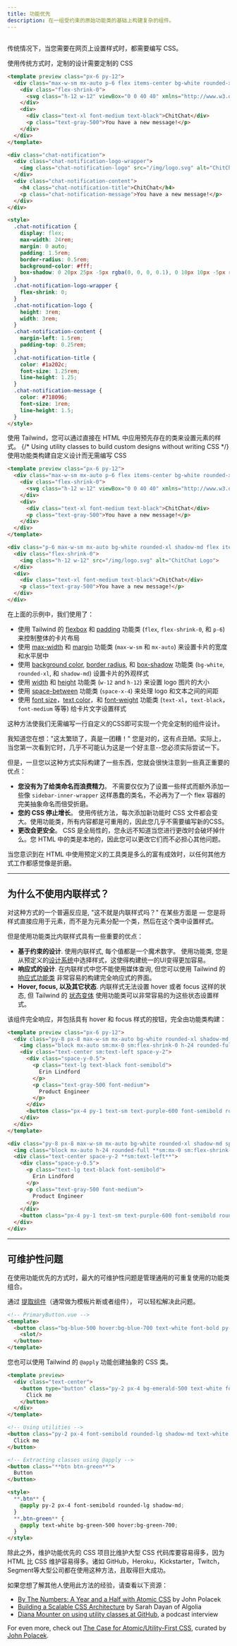 ```yaml
---
title: 功能优先
description: 在一组受约束的原始功能类的基础上构建复杂的组件。
---
```



## <Heading hidden>概述</Heading>

<!-- Traditionally, whenever you need to style something on the web, you write CSS. -->
传统情况下，当您需要在网页上设置样式时，都需要编写 CSS。

<TipBad>
使用传统方式时，定制的设计需要定制的 CSS
</TipBad>

```html lightBlue
<template preview class="px-6 py-12">
  <div class="max-w-sm mx-auto p-6 flex items-center bg-white rounded-xl shadow-md space-x-4">
    <div class="flex-shrink-0">
      <svg class="h-12 w-12" viewBox="0 0 40 40" xmlns="http://www.w3.org/2000/svg"><defs><linearGradient x1="50%" y1="0%" x2="50%" y2="100%" id="a"><stop stop-color="#2397B3" offset="0%"/><stop stop-color="#13577E" offset="100%"/></linearGradient><linearGradient x1="50%" y1="0%" x2="50%" y2="100%" id="b"><stop stop-color="#73DFF2" offset="0%"/><stop stop-color="#47B1EB" offset="100%"/></linearGradient></defs><g fill="none" fill-rule="evenodd"><path d="M28.872 22.096c.084.622.128 1.258.128 1.904 0 7.732-6.268 14-14 14-2.176 0-4.236-.496-6.073-1.382l-6.022 2.007c-1.564.521-3.051-.966-2.53-2.53l2.007-6.022A13.944 13.944 0 0 1 1 24c0-7.331 5.635-13.346 12.81-13.95A9.967 9.967 0 0 0 13 14c0 5.523 4.477 10 10 10a9.955 9.955 0 0 0 5.872-1.904z" fill="url(#a)" transform="translate(1 1)"/><path d="M35.618 20.073l2.007 6.022c.521 1.564-.966 3.051-2.53 2.53l-6.022-2.007A13.944 13.944 0 0 1 23 28c-7.732 0-14-6.268-14-14S15.268 0 23 0s14 6.268 14 14c0 2.176-.496 4.236-1.382 6.073z" fill="url(#b)" transform="translate(1 1)"/><path d="M18 17a2 2 0 1 0 0-4 2 2 0 0 0 0 4zM24 17a2 2 0 1 0 0-4 2 2 0 0 0 0 4zM30 17a2 2 0 1 0 0-4 2 2 0 0 0 0 4z" fill="#FFF"/></g></svg>
    </div>
    <div>
      <div class="text-xl font-medium text-black">ChitChat</div>
      <p class="text-gray-500">You have a new message!</p>
    </div>
  </div>
</template>

<div class="chat-notification">
  <div class="chat-notification-logo-wrapper">
    <img class="chat-notification-logo" src="/img/logo.svg" alt="ChitChat Logo">
  </div>
  <div class="chat-notification-content">
    <h4 class="chat-notification-title">ChitChat</h4>
    <p class="chat-notification-message">You have a new message!</p>
  </div>
</div>

<style>
  .chat-notification {
    display: flex;
    max-width: 24rem;
    margin: 0 auto;
    padding: 1.5rem;
    border-radius: 0.5rem;
    background-color: #fff;
    box-shadow: 0 20px 25px -5px rgba(0, 0, 0, 0.1), 0 10px 10px -5px rgba(0, 0, 0, 0.04);
  }
  .chat-notification-logo-wrapper {
    flex-shrink: 0;
  }
  .chat-notification-logo {
    height: 3rem;
    width: 3rem;
  }
  .chat-notification-content {
    margin-left: 1.5rem;
    padding-top: 0.25rem;
  }
  .chat-notification-title {
    color: #1a202c;
    font-size: 1.25rem;
    line-height: 1.25;
  }
  .chat-notification-message {
    color: #718096;
    font-size: 1rem;
    line-height: 1.5;
  }
</style>
```

<!-- With Tailwind, you style elements by applying pre-existing classes directly in your HTML. -->
使用 Tailwind，您可以通过直接在 HTML 中应用预先存在的类来设置元素的样式。
<TipGood>
{/* Using utility classes to build custom designs without writing CSS */}
使用功能类构建自定义设计而无需编写 CSS
</TipGood>

```html lightBlue
<template preview class="px-6 py-12">
  <div class="max-w-sm mx-auto p-6 flex items-center bg-white rounded-xl shadow-md space-x-4">
    <div class="flex-shrink-0">
      <svg class="h-12 w-12" viewBox="0 0 40 40" xmlns="http://www.w3.org/2000/svg"><defs><linearGradient x1="50%" y1="0%" x2="50%" y2="100%" id="a"><stop stop-color="#2397B3" offset="0%"/><stop stop-color="#13577E" offset="100%"/></linearGradient><linearGradient x1="50%" y1="0%" x2="50%" y2="100%" id="b"><stop stop-color="#73DFF2" offset="0%"/><stop stop-color="#47B1EB" offset="100%"/></linearGradient></defs><g fill="none" fill-rule="evenodd"><path d="M28.872 22.096c.084.622.128 1.258.128 1.904 0 7.732-6.268 14-14 14-2.176 0-4.236-.496-6.073-1.382l-6.022 2.007c-1.564.521-3.051-.966-2.53-2.53l2.007-6.022A13.944 13.944 0 0 1 1 24c0-7.331 5.635-13.346 12.81-13.95A9.967 9.967 0 0 0 13 14c0 5.523 4.477 10 10 10a9.955 9.955 0 0 0 5.872-1.904z" fill="url(#a)" transform="translate(1 1)"/><path d="M35.618 20.073l2.007 6.022c.521 1.564-.966 3.051-2.53 2.53l-6.022-2.007A13.944 13.944 0 0 1 23 28c-7.732 0-14-6.268-14-14S15.268 0 23 0s14 6.268 14 14c0 2.176-.496 4.236-1.382 6.073z" fill="url(#b)" transform="translate(1 1)"/><path d="M18 17a2 2 0 1 0 0-4 2 2 0 0 0 0 4zM24 17a2 2 0 1 0 0-4 2 2 0 0 0 0 4zM30 17a2 2 0 1 0 0-4 2 2 0 0 0 0 4z" fill="#FFF"/></g></svg>
    </div>
    <div>
      <div class="text-xl font-medium text-black">ChitChat</div>
      <p class="text-gray-500">You have a new message!</p>
    </div>
  </div>
</template>

<div class="p-6 max-w-sm mx-auto bg-white rounded-xl shadow-md flex items-center space-x-4">
  <div class="flex-shrink-0">
    <img class="h-12 w-12" src="/img/logo.svg" alt="ChitChat Logo">
  </div>
  <div>
    <div class="text-xl font-medium text-black">ChitChat</div>
    <p class="text-gray-500">You have a new message!</p>
  </div>
</div>
```

在上面的示例中，我们使用了：

- 使用 Tailwind 的 [flexbox](/docs/display#flex) 和 [padding](/docs/padding) 功能类 (`flex`, `flex-shrink-0`, 和 `p-6`) 来控制整体的卡片布局
- 使用 [max-width](/docs/max-width) 和 [margin](/docs/margin) 功能类 (`max-w-sm` 和 `mx-auto`) 来设置卡片的宽度和水平居中
- 使用 [background color](/docs/background-color), [border radius](/docs/border-radius), 和 [box-shadow](/docs/box-shadow) 功能类 (`bg-white`, `rounded-xl`, 和 `shadow-md`) 设置卡片的外观样式
- 使用 [width](/docs/width) 和 [height](/docs/height) 功能类 (`w-12` and `h-12`) 来设置 logo 图片的大小
- 使用 [space-between](/docs/space) 功能类 (`space-x-4`) 来处理 logo 和文本之间的间距
- 使用 [font size](/docs/font-size)，[text color](/docs/text-color)，和 [font-weight](/docs/font-weight) 功能类 (`text-xl`，`text-black`，`font-medium` 等等) 给卡片文字设置样式

这种方法使我们无需编写一行自定义的CSS即可实现一个完全定制的组件设计。

我知道您在想："这太繁琐了，真是一团糟！" 您是对的，这有点丑陋。实际上，当您第一次看到它时，几乎不可能认为这是一个好主意--您必须实际尝试一下。

但是，一旦您以这种方式实际构建了一些东西，您就会很快注意到一些真正重要的优点：

- **您没有为了给类命名而浪费精力**。 不需要仅仅为了设置一些样式而额外添加一些像 `sidebar-inner-wrapper` 这样愚蠢的类名，不必再为了一个 flex 容器的完美抽象命名而倍受折磨。
- **您的 CSS 停止增长**。 使用传统方法，每次添加新功能时 CSS 文件都会变大。使用功能类，所有内容都是可重用的，因此您几乎不需要编写新的CSS。
- **更改会更安全**。 CSS 是全局性的，您永远不知道当您进行更改时会破坏掉什么。您 HTML 中的类是本地的，因此您可以更改它们而不必担心其他问题。

当您意识到在 HTML 中使用预定义的工具类是多么的富有成效时，以任何其他方式工作都感觉像是折磨。

---

## 为什么不使用内联样式？

对这种方式的一个普遍反应是, "这不就是内联样式吗？" 在某些方面是 — 您是将样式直接应用于元素，而不是为元素分配一个类，然后在这个类中设置样式。

但是使用功能类比内联样式具有一些重要的优点：

- **基于约束的设计**. 使用内联样式, 每个值都是一个魔术数字。 使用功能类, 您是从预定义的[设计系统](/docs/theme)中选择样式，这使得构建统一的UI变得更加容易。
- **响应式的设计**. 在内联样式中您不能使用媒体查询, 但您可以使用 Tailwind 的 [响应式功能类](/docs/responsive-design) 非常容易的构建完全响应式的界面。
- **Hover, focus, 以及其它状态**. 内联样式无法设置 hover 或者 focus 这样的状态, 但 Tailwind 的 [状态变体](/docs/hover-focus-and-other-states) 使用功能类可以非常容易的为这些状态设置样式。

该组件完全响应，并包括具有 hover 和 focus 样式的按钮，完全由功能类构建：

```html purple
<template preview class="px-6 py-12">
  <div class="py-8 px-8 max-w-sm mx-auto bg-white rounded-xl shadow-md sm:flex sm:items-center space-y-2 sm:space-y-0 sm:space-x-6 sm:py-4">
    <img class="block mx-auto sm:mx-0 sm:flex-shrink-0 h-24 rounded-full" src="/img/erin-lindford.jpg" alt="Woman's Face">
    <div class="text-center sm:text-left space-y-2">
      <div class="space-y-0.5">
        <p class="text-lg text-black font-semibold">
          Erin Lindford
        </p>
        <p class="text-gray-500 font-medium">
          Product Engineer
        </p>
      </div>
      <button class="px-4 py-1 text-sm text-purple-600 font-semibold rounded-full border border-purple-200 hover:text-white hover:bg-purple-600 hover:border-transparent focus:outline-none focus:ring-2 focus:ring-purple-600 focus:ring-offset-2">Message</button>
    </div>
  </div>
</template>

<div class="py-8 px-8 max-w-sm mx-auto bg-white rounded-xl shadow-md space-y-2 **sm:py-4 sm:flex sm:items-center sm:space-y-0 sm:space-x-6**">
  <img class="block mx-auto h-24 rounded-full **sm:mx-0 sm:flex-shrink-0**" src="/img/erin-lindford.jpg" alt="Woman's Face">
  <div class="text-center space-y-2 **sm:text-left**">
    <div class="space-y-0.5">
      <p class="text-lg text-black font-semibold">
        Erin Lindford
      </p>
      <p class="text-gray-500 font-medium">
        Product Engineer
      </p>
    </div>
    <button class="px-4 py-1 text-sm text-purple-600 font-semibold rounded-full border border-purple-200 **hover:text-white hover:bg-purple-600 hover:border-transparent focus:outline-none focus:ring-2 focus:ring-purple-600 focus:ring-offset-2**">Message</button>
  </div>
</div>
```

---

## 可维护性问题

在使用功能优先的方式时，最大的可维护性问题是管理通用的可重复使用的功能类组合。

通过 [提取组件](/docs/extracting-components)（通常做为模板片断或者组件）， 可以轻松解决此问题。

```html
<!-- PrimaryButton.vue -->
<template>
  <button class="bg-blue-500 hover:bg-blue-700 text-white font-bold py-2 px-4 rounded">
    <slot/>
  </button>
</template>
```

<!-- You can also use Tailwind's `@apply` feature to create CSS abstractions around common utility patterns. -->
您也可以使用 Tailwind 的 `@apply` 功能创建抽象的 CSS 类。

```html emerald
<template preview>
  <div class="text-center">
    <button type="button" class="py-2 px-4 bg-emerald-500 text-white font-semibold rounded-lg shadow-md hover:bg-emerald-700 focus:outline-none" tabindex="-1">
      Click me
    </button>
  </div>
</template>

<!-- Using utilities -->
<button class="py-2 px-4 font-semibold rounded-lg shadow-md text-white bg-green-500 hover:bg-green-700">
  Click me
</button>

<!-- Extracting classes using @apply -->
<button class="**btn btn-green**">
  Button
</button>

<style>
  **.btn** {
    @apply py-2 px-4 font-semibold rounded-lg shadow-md;
  }
  **.btn-green** {
    @apply text-white bg-green-500 hover:bg-green-700;
  }
</style>
```

除此之外，维护功能优先的 CSS 项目比维护大型 CSS 代码库要容易得多，因为 HTML 比 CSS 维护容易得多。诸如 GitHub，Heroku，Kickstarter，Twitch，Segment等大型公司都在使用这种方法，且取得巨大成功。

如果您想了解其他人使用此方法的经验，请查看以下资源：

- [By The Numbers: A Year and a Half with Atomic CSS](https://medium.com/@johnpolacek/by-the-numbers-a-year-and-half-with-atomic-css-39d75b1263b4) by John Polacek
- [Building a Scalable CSS Architecture](https://blog.algolia.com/redesigning-our-docs-part-4-building-a-scalable-css-architecture/) by Sarah Dayan of Algolia
- [Diana Mounter on using utility classes at GitHub](http://www.fullstackradio.com/75), a podcast interview

For even more, check out [The Case for Atomic/Utility-First CSS](https://johnpolacek.github.io/the-case-for-atomic-css/), curated by [John Polacek](https://twitter.com/johnpolacek).
